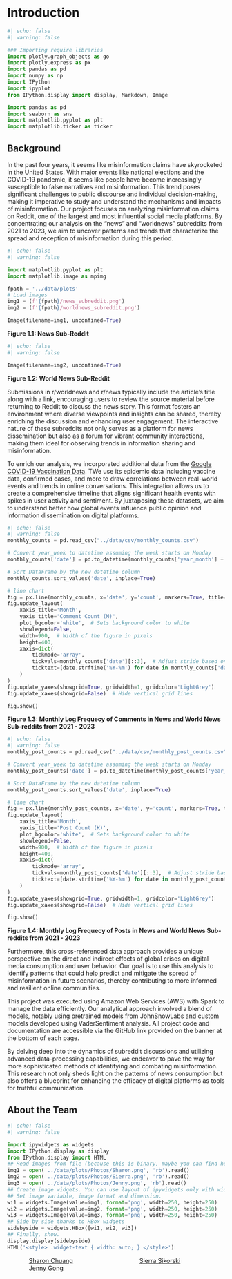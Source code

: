 # Introduction

```python
#| echo: false
#| warning: false 

### Importing require libraries 
import plotly.graph_objects as go
import plotly.express as px
import pandas as pd
import numpy as np
import IPython
import ipyplot
from IPython.display import display, Markdown, Image

import pandas as pd
import seaborn as sns
import matplotlib.pyplot as plt
import matplotlib.ticker as ticker
```

## Background 

In the past four years, it seems like misinformation claims have skyrocketed in the United States. With major events like national elections and the COVID-19 pandemic, it seems like people have become increasingly susceptible to false narratives and misinformation. This trend poses significant challenges to public discourse and individual decision-making, making it imperative to study and understand the mechanisms and impacts of misinformation. Our project focuses on analyzing misinformation claims on Reddit, one of the largest and most influential social media platforms. By concentrating our analysis on the "news" and "worldnews" subreddits from 2021 to 2023, we aim to uncover patterns and trends that characterize the spread and reception of misinformation during this period.

```python
#| echo: false
#| warning: false 

import matplotlib.pyplot as plt
import matplotlib.image as mpimg

fpath = '../data/plots'
# Load images
img1 = (f'{fpath}/news_subreddit.png')
img2 = (f'{fpath}/worldnews_subreddit.png')

Image(filename=img1, unconfined=True)
```
<b> Figure 1.1: News Sub-Reddit</b>

```python
#| echo: false
#| warning: false 

Image(filename=img2, unconfined=True)
```
<b> Figure 1.2: World News Sub-Reddit</b>

Submissions in r/worldnews and r/news typically include the article's title along with a link, encouraging users to review the source material before returning to Reddit to discuss the news story. This format fosters an environment where diverse viewpoints and insights can be shared, thereby enriching the discussion and enhancing user engagement. The interactive nature of these subreddits not only serves as a platform for news dissemination but also as a forum for vibrant community interactions, making them ideal for observing trends in information sharing and misinformation.

To enrich our analysis, we incorporated additional data from the <a href="https://health.google.com/covid-19/open-data/raw-data">Google COVID-19 Vaccination Data</a>. TWe use its epidemic data including vaccine data, confirmed cases, and more to draw correlations between real-world events and trends in online conversations. This integration allows us to create a comprehensive timeline that aligns significant health events with spikes in user activity and sentiment. By juxtaposing these datasets, we aim to understand better how global events influence public opinion and information dissemination on digital platforms.


```python
#| echo: false
#| warning: false 
monthly_counts = pd.read_csv("../data/csv/monthly_counts.csv")

# Convert year_week to datetime assuming the week starts on Monday
monthly_counts['date'] = pd.to_datetime(monthly_counts['year_month'] + '/1', format='%Y/%m/%d')

# Sort DataFrame by the new datetime column
monthly_counts.sort_values('date', inplace=True)

# line chart
fig = px.line(monthly_counts, x='date', y='count', markers=True, title='')
fig.update_layout(
    xaxis_title='Month',
    yaxis_title='Comment Count (M)',
    plot_bgcolor='white',  # Sets background color to white
    showlegend=False,
    width=900,  # Width of the figure in pixels
    height=400,
    xaxis=dict(
        tickmode='array',
        tickvals=monthly_counts['date'][::3],  # Adjust stride based on your data range
        ticktext=[date.strftime('%Y-%m') for date in monthly_counts['date'][::3]]
    )
)
fig.update_yaxes(showgrid=True, gridwidth=1, gridcolor='LightGrey')
fig.update_xaxes(showgrid=False)  # Hide vertical grid lines

fig.show()

```
<b> Figure 1.3: Monthly Log Frequecy of Comments in News and World News Sub-reddits from 2021 - 2023</b>

```python
#| echo: false
#| warning: false 
monthly_post_counts = pd.read_csv("../data/csv/monthly_post_counts.csv")

# Convert year_week to datetime assuming the week starts on Monday
monthly_post_counts['date'] = pd.to_datetime(monthly_post_counts['year_month'] + '/1', format='%Y/%m/%d')

# Sort DataFrame by the new datetime column
monthly_post_counts.sort_values('date', inplace=True)

# line chart
fig = px.line(monthly_post_counts, x='date', y='count', markers=True, title='')
fig.update_layout(
    xaxis_title='Month',
    yaxis_title='Post Count (K)',
    plot_bgcolor='white',  # Sets background color to white
    showlegend=False,
    width=900,  # Width of the figure in pixels
    height=400,
    xaxis=dict(
        tickmode='array',
        tickvals=monthly_post_counts['date'][::3],  # Adjust stride based on your data range
        ticktext=[date.strftime('%Y-%m') for date in monthly_post_counts['date'][::3]]
    )
)
fig.update_yaxes(showgrid=True, gridwidth=1, gridcolor='LightGrey')
fig.update_xaxes(showgrid=False)  # Hide vertical grid lines

fig.show()

```
<b> Figure 1.4: Monthly Log Frequecy of Posts in News and World News Sub-reddits from 2021 - 2023</b>


Furthermore, this cross-referenced data approach provides a unique perspective on the direct and indirect effects of global crises on digital media consumption and user behavior. Our goal is to use this analysis to identify patterns that could help predict and mitigate the spread of misinformation in future scenarios, thereby contributing to more informed and resilient online communities.

This project was executed using Amazon Web Services (AWS) with Spark to manage the data efficiently. Our analytical approach involved a blend of models, notably using pretrained models from JohnSnowLabs and custom models developed using VaderSentiment analysis. All project code and documentation are accessible via the GitHub link provided on the banner at the bottom of each page.

By delving deep into the dynamics of subreddit discussions and utilizing advanced data-processing capabilities, we endeavor to pave the way for more sophisticated methods of identifying and combating misinformation. This research not only sheds light on the patterns of news consumption but also offers a blueprint for enhancing the efficacy of digital platforms as tools for truthful communication.
<a id = "about_team"> </a>

## About the Team 


```python
#| echo: false
#| warning: false

import ipywidgets as widgets
import IPython.display as display
from IPython.display import HTML
## Read images from file (because this is binary, maybe you can find how to use ByteIO) but this is more easy
img1 = open('../data/plots/Photos/Sharon.png', 'rb').read()
img2 = open('../data/plots/Photos/Sierra.png', 'rb').read()
img3 = open('../data/plots/Photos/Jenny.png', 'rb').read()
## Create image widgets. You can use layout of ipywidgets only with widgets.
## Set image variable, image format and dimension.
wi1 = widgets.Image(value=img1, format='png', width=250, height=250)
wi2 = widgets.Image(value=img2, format='png', width=250, height=250)
wi3 = widgets.Image(value=img3, format='png', width=250, height=250)
## Side by side thanks to HBox widgets
sidebyside = widgets.HBox([wi1, wi2, wi3])
## Finally, show.
display.display(sidebyside)
HTML('<style> .widget-text { width: auto; } </style>')


```
<!-- <p><a href = "https://www.linkedin.com/in/shiawshiuan-sharon-chuang/" target = _blank>Sharon Chuang</a> &emsp;&emsp;&emsp;&ensp; &emsp;&ensp;&emsp;&ensp;<a href = "https://www.linkedin.com/in/sierra-sikorski/" target = _blank>Sierra Sikorski</a> &emsp;&emsp;<a href = "https://www.linkedin.com/in/jenny-gong-datascientist/" target = _blank>Jenny Gong</a>  -->

<p>
  <a href="https://www.linkedin.com/in/shiawshiuan-sharon-chuang/" target="_blank" style="margin-left: 50px; margin-right: 100px;">Sharon Chuang</a>
  <a href="https://www.linkedin.com/in/sierra-sikorski/" target="_blank" style="margin-left: 50px; margin-right: 100px;">Sierra Sikorski</a>
  <a href="https://www.linkedin.com/in/jenny-gong-datascientist/" target="_blank"style="margin-left: 50px; margin-right: 100px;">Jenny Gong</a>
</p>
